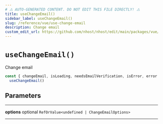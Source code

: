 ```yaml
---
# ⚠️ AUTO-GENERATED CONTENT. DO NOT EDIT THIS FILE DIRECTLY! ⚠️
title: useChangeEmail()
sidebar_label: useChangeEmail()
slug: /reference/vue/use-change-email
description: Change email
custom_edit_url: https://github.com/nhost/nhost/edit/main/packages/vue/src/useChangeEmail.ts#L29
---
```


# `useChangeEmail()`

Change email

```js
const { changeEmail, isLoading, needsEmailVerification, isError, error } =
  useChangeEmail()
```

## Parameters

---

**<span className="parameter-name">options</span>** <span className="optional-status">optional</span> `RefOrValue<undefined | ChangeEmailOptions>`

---
